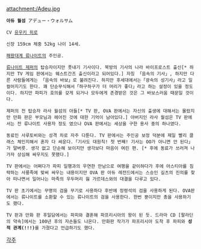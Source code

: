 attachment:/Adeu.jpg

 '''아듀 월섬''' アデュー・ウォルサム

 CV [[유우키 히로]]

 신장 159cm 체중 52kg 나이 14세.

 [[패왕대계 류나이트]]의 주인공.

 [[류나이트 제퍼]]의 탑승자이지만 풋내기 기사이다. 북방의 기사의 나라 바이프로스트 출신[* 하지만 TV 게임 판에서는 웨스트간즈 출신이라고 되어있다.] 자칭 「음속의 기사」, 하지만 다른 사람들에게는 「음속의 바보」로 불려진다. 하지만 후세대에서는「광속의 성기사」라고 일컬어지기도 한다. 꽤 단순무식해서「하구하구가 더 머리가 좋다」라고 하는 설정이 있을 정도이다. 하지만 파피가 호의를 갖게 되거나 모두에게 존경받은 것은 그 바보스러움 때문일 것이다. 

 제퍼의 전 탑승자 라사 월섬의 아들[* TV 판, OVA 판에서는 자신의 출생에 대해서는 몰랐지만 만화 판은 부모님과 헤어진 것에 대한 기억이 남아있다.] 아버지인 라사 월섬은 TV 판에서는 전 류나이트 사용자 정도 였으나 OVA 판에서는 세상을 구한 용사 중의 하나였다.

 동료인 사루토비와는 성격 차로 자주 다툰다. TV 판에서는 주인공 보정 덕분에 제일 빨리 클래스 체인지해서 혼자 다 싸운다.「기사도 대원칙! 첫 번째! 기사는 OO가 아니면 안 된다」가 말버릇. 생각 없고 단순해 보이지만 생각보다 마음이 여린 편. [* 후에 동료가 쓰러져 나가자 상심해 싸우지도 못했다.] 

 TV 판에서는 어쩌다가 파피 일행과의 우연한 만남으로 여행을 같이하다가 후에 아스티아를 침략하는 사룡족에 맞써 싸우는 내용이지만 OVA 판 아듀 레전드에서는 스승인 길츠의 진의를 찾아 떠나면서 일어나는 마족의 우두머리 웜 가르데스와의 대결을 다루고 있다.

 TV 판 초기에서는 무명의 검을 무기로 사용하다 후반에 정령석의 검을 사용하게 된다. OVA판에서는 류나이트를 소환할 수 있는 류나이트의 검을 사용한다. 한번 뿐이지만 총을 사용하기도 했다.

 TV 판과 만화 판 후일담에서는 파피와 결혼해 파프리시아의 왕이 된 듯. 드라마 CD [팔라딘의 약속]에서는 100년 후의 자손들도 나온다. 만화판 작가가 파프리시아 도착 후 파피와 '''성적 관계(!!!)'''를 가졌다고 언급하기도 했다.


[[각주]]
